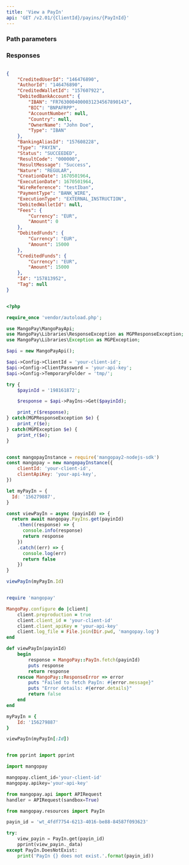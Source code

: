 ```yaml
---
title: 'View a PayIn'  
api: 'GET /v2.01/{ClientId}/payins/{PayInId}'  
---
```


  

### Path parameters  

<PayInId />  

### Responses  

<AccordionGroup><Accordion title="200">  

<CreditedUserIdResponse />  

<AuthorIdResponse />  

<CreditedWalletIdResponse />  

<DebitedBankAccountResponse />  

<BankingAliasIdResponse />  

<TypeResponse />  

<Status2Response />  

<ResultCodeResponse />  

<ResultMessageResponse />  

<NatureResponse />  

<CreationDateResponse />  

<ExecutionDateResponse />  

<WireReference1Response />  

<PaymentType2Response />  

<ExecutionTypeResponse />  

<DebitedWalletId1Response />  

<Fees4Response />  

<DebitedFunds7Response />  

<CreditedFunds5Response />  

<IdResponse />  

<Tag2Response /></Accordion></AccordionGroup>  

<ResponseExample>  

```json 200  

{
    "CreditedUserId": "146476890",
    "AuthorId": "146476890",
    "CreditedWalletId": "157607922",
    "DebitedBankAccount": {
        "IBAN": "FR7630004000031234567890143",
        "BIC": "BNPAFRPP",
        "AccountNumber": null,
        "Country": null,
        "OwnerName": "John Doe",
        "Type": "IBAN"
    },
    "BankingAliasId": "157608228",
    "Type": "PAYIN",
    "Status": "SUCCEEDED",
    "ResultCode": "000000",
    "ResultMessage": "Success",
    "Nature": "REGULAR",
    "CreationDate": 1670501964,
    "ExecutionDate": 1670501964,
    "WireReference": "testIban",
    "PaymentType": "BANK_WIRE",
    "ExecutionType": "EXTERNAL_INSTRUCTION",
    "DebitedWalletId": null,
    "Fees": {
        "Currency": "EUR",
        "Amount": 0
    },
    "DebitedFunds": {
        "Currency": "EUR",
        "Amount": 15000
    },
    "CreditedFunds": {
        "Currency": "EUR",
        "Amount": 15000
    },
    "Id": "157813952",
    "Tag": null
}  

 ```  

</ResponseExample>  

<RequestExample>  
  
```php PHP  

<?php 

require_once 'vendor/autoload.php';

use MangoPay\MangoPayApi;
use MangoPay\Libraries\ResponseException as MGPResponseException;
use MangoPay\Libraries\Exception as MGPException;

$api = new MangoPayApi();

$api->Config->ClientId = 'your-client-id';
$api->Config->ClientPassword = 'your-api-key';
$api->Config->TemporaryFolder = 'tmp/';

try {
    $payinId = '198161872';

    $response = $api->PayIns->Get($payinId);

    print_r($response);
} catch(MGPResponseException $e) {
    print_r($e);
} catch(MGPException $e) {
    print_r($e);
}  
```  

  
```javascript NodeJS  

const mangopayInstance = require('mangopay2-nodejs-sdk')
const mangopay = new mangopayInstance({
    clientId: 'your-client-id',
    clientApiKey: 'your-api-key',
})

let myPayIn = {
  Id: '156279887',
}

const viewPayIn = async (payinId) => {
  return await mangopay.PayIns.get(payinId)
    .then((response) => {
      console.info(response)
      return response
    })
    .catch((err) => {
      console.log(err)
      return false
    })
}

viewPayIn(myPayIn.Id)  
```  

  
```ruby Ruby  

require 'mangopay'

MangoPay.configure do |client|
    client.preproduction = true
    client.client_id = 'your-client-id'
    client.client_apiKey = 'your-api-key'
    client.log_file = File.join(Dir.pwd, 'mangopay.log')
end

def viewPayIn(payinId)
    begin
        response = MangoPay::PayIn.fetch(payinId)
        puts response
        return response
    rescue MangoPay::ResponseError => error
        puts "Failed to fetch PayIn: #{error.message}"
        puts "Error details: #{error.details}"
        return false
    end
end

myPayIn = {
    Id: '156279887'
}

viewPayIn(myPayIn[:Id])  
```  

  
```python Python  

from pprint import pprint

import mangopay

mangopay.client_id='your-client-id'
mangopay.apikey='your-api-key'

from mangopay.api import APIRequest
handler = APIRequest(sandbox=True)

from mangopay.resources import PayIn

payin_id = 'wt_4fdf7754-6213-4016-be88-84587f093623'

try:
    view_payin = PayIn.get(payin_id)
    pprint(view_payin._data)
except PayIn.DoesNotExist:
    print('PayIn {} does not exist.'.format(payin_id))  
```  

  
</RequestExample>